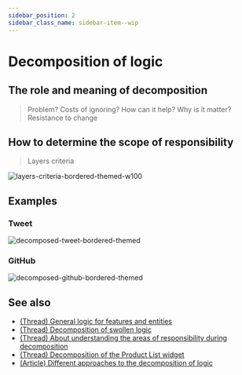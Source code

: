 ```yaml
---
sidebar_position: 2
sidebar_class_name: sidebar-item--wip
---
```



# Decomposition of logic

<WIP ticket="218" />

## The role and meaning of decomposition

> Problem? Costs of ignoring? How can it help? Why is it matter? Resistance to change

## How to determine the scope of responsibility

> Layers criteria

![layers-criteria-bordered-themed-w100](/img/layers/criteria.png)

## Examples

### Tweet

![decomposed-tweet-bordered-themed](/img/decompose-twitter.png)

### GitHub

![decomposed-github-bordered-themed](/img/decompose-github.jpg)

## See also
- [(Thread) General logic for features and entities](https://t.me/feature_sliced/4262)
- [(Thread) Decomposition of swollen logic](https://t.me/feature_sliced/4210)
- [(Thread) About understanding the areas of responsibility during decomposition](https://t.me/feature_sliced/4088)
- [(Thread) Decomposition of the Product List widget](https://t.me/feature_sliced/3828)
- [(Article) Different approaches to the decomposition of logic](https://www.pluralsight.com/guides/how-to-organize-your-react-+-redux-codebase)
